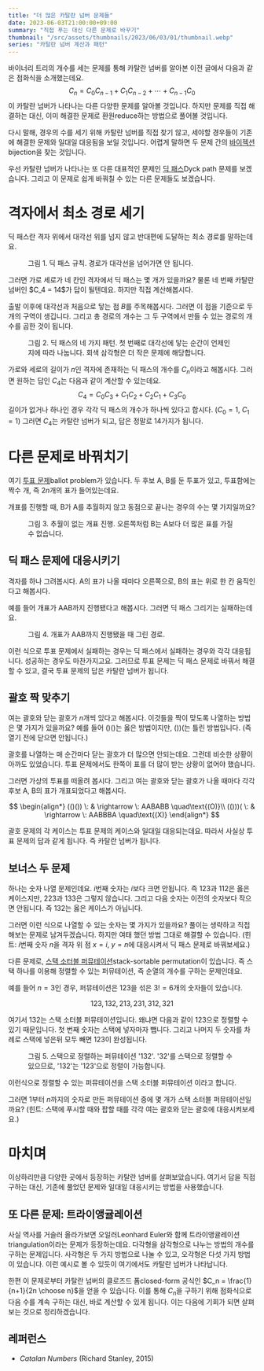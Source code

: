 ```yaml
---
title: "더 많은 카탈란 넘버 문제들"
date: 2023-06-03T21:00:00+09:00
summary: "직접 푸는 대신 다른 문제로 바꾸기"
thumbnail: "/src/assets/thumbnails/2023/06/03/01/thumbnail.webp"
series: "카탈란 넘버 계산과 패턴"
---
```






바이너리 트리의 개수를 세는 문제를 통해 카탈란 넘버를 알아본 <PostLink href="/2023/06/02/01">이전 글</PostLink>에서 다음과 같은 점화식을 소개했는데요.
$$
C_n = C_0 C_{n-1} + C_1 C_{n-2} + \cdots + C_{n-1} C_0
$$
이 카탈란 넘버가 나타나는 다른 다양한 문제를 알아볼 것입니다.
하지만 문제를 직접 해결하는 대신, 이미 해결한 문제로 환원<L>reduce</L>하는 방법으로 풀어볼 것입니다.

다시 말해, 경우의 수를 세기 위해 카탈란 넘버를 직접 찾기 않고, 세야할 경우들이 기존에 해결한 문제와 일대일 대응됨을 보일 것입니다.
어렵게 말하면 두 문제 간의 [바이젝션][wiki-bijection]<L>bijection</L>을 찾는 것입니다.

[wiki-bijection]: https://en.wikipedia.org/wiki/Bijection

우선 카탈란 넘버가 나타나는 또 다른 대표적인 문제인 [딕 패스][wolfram-dyck-path]<L>Dyck path</L> 문제를 보겠습니다.
그리고 이 문제로 쉽게 바꿔칠 수 있는 다른 문제들도 보겠습니다.

[wolfram-dyck-path]: https://mathworld.wolfram.com/DyckPath.html



# 격자에서 최소 경로 세기

딕 패스란 격자 위에서 대각선 위를 넘지 않고 반대편에 도달하는 최소 경로를 말하는데요.
<Figure src={fig1} alt="Dyck path">
  <FigureCaption slot="caption">그림 1. 딕 패스 규칙. 경로가 대각선을 넘어가면 안 됩니다.</FigureCaption>
</Figure>
그러면 가로 세로가 네 칸인 격자에서 딕 패스는 몇 개가 있을까요?
물론 네 번째 카탈란 넘버인 $C_4 = 14$가 답이 될텐데요.
하지만 직접 계산해봅시다.

출발 이후에 대각선과 처음으로 닿는 점 $B$를 주목해봅시다.
그러면 이 점을 기준으로 두 개의 구역이 생깁니다.
그리고 총 경로의 개수는 그 두 구역에서 만들 수 있는 경로의 개수를 곱한 것이 됩니다.
<Figure src={fig2} alt="Dyck path with cases">
  <FigureCaption slot="caption">그림 2. 딕 패스의 네 가지 패턴. 첫 번째로 대각선에 닿는 순간이 언제인지에 따라 나눕니다. 회색 삼각형은 더 작은 문제에 해당합니다.</FigureCaption>
</Figure>

가로와 세로의 길이가 $n$인 격자에 존재하는 딕 패스의 개수를 $C_n$이라고 해봅시다.
그러면 원하는 답인 $C_4$는 다음과 같이 계산할 수 있는데요.
$$
C_4 = C_0 C_3 + C_1 C_2 + C_2 C_1 + C_3 C_0
$$
길이가 없거나 하나인 경우 각각 딕 패스의 개수가 하나씩 있다고 합시다.
($C_0 = 1$, $C_1 = 1$)
그러면 $C_4$는 카탈란 넘버가 되고, 답은 정말로 14가지가 됩니다.



# 다른 문제로 바꿔치기

여기 [투표 문제][wolfram-ballot-prob]<L>ballot problem</L>가 있습니다.
두 후보 A, B를 둔 투표가 있고, 투표함에는 짝수 개, 즉 $2n$개의 표가 들어있는데요.

개표를 진행할 때, B가 A를 추월하지 않고 동점으로 끝나는 경우의 수는 몇 가지일까요?
<Figure src={fig3} alt="Ballot problem rule">
  <FigureCaption slot="caption">그림 3. 추월이 없는 개표 진행. 오른쪽처럼 B는 A보다 더 많은 표를 가질 수 없습니다.</FigureCaption>
</Figure>

## 딕 패스 문제에 대응시키기

격자를 하나 그려봅시다.
A의 표가 나올 때마다 오른쪽으로, B의 표는 위로 한 칸 움직인다고 해봅시다.

예를 들어 개표가 AAB까지 진행됐다고 해봅시다.
그러면 딕 패스 그리기는 실패하는데요.
<Figure src={fig4} alt="Ballot as Dyck path">
  <FigureCaption slot="caption">그림 4. 개표가 AAB까지 진행됐을 때 그린 경로.</FigureCaption>
</Figure>

이런 식으로 투표 문제에서 실패하는 경우는 딕 패스에서 실패하는 경우와 각각 대응됩니다.
성공하는 경우도 마찬가지고요.
그러므로 투표 문제는 딕 패스 문제로 바꿔서 해결할 수 있고, 결국 투표 문제의 답은 카탈란 넘버가 됩니다.

[wolfram-ballot-prob]: https://mathworld.wolfram.com/BallotProblem.html

## 괄호 짝 맞추기

여는 괄호와 닫는 괄호가 $n$개씩 있다고 해봅시다.
이것들을 짝이 맞도록 나열하는 방법은 몇 가지가 있을까요?
예를 들어 $()()$는 옳은 방법이지만, $())($는 틀린 방법입니다.
(즉 열기 전에 닫으면 안됩니다.)

괄호를 나열하는 매 순간마다 닫는 괄호가 더 많으면 안되는데요.
그런데 비슷한 상황이 아까도 있었습니다.
투표 문제에서도 한쪽이 표를 더 많이 받는 상황이 없어야 했습니다.

그러면 가상의 투표를 떠올려 봅시다.
그리고 여는 괄호와 닫는 괄호가 나올 때마다 각각 후보 A, B의 표가 개표되었다고 해봅시다.

$$
\begin{align*}
  (()()) \: & \rightarrow \: AABABB \quad\text{(O)}\\
  (()))( \: & \rightarrow \: AABBBA \quad\text{(X)}
\end{align*}
$$

괄호 문제의 각 케이스는 투표 문제의 케이스와 일대일 대응되는데요.
따라서 사실상 투표 문제의 답과 같게 됩니다.
즉 카탈란 넘버가 됩니다.

## 보너스 두 문제

하나는 숫자 나열 문제인데요.
$i$번째 숫자는 $i$보다 크면 안됩니다.
즉 $123$과 $112$은 옳은 케이스지만, $223$과 $133$은 그렇지 않습니다.
그리고 다음 숫자는 이전의 숫자보다 작으면 안됩니다.
즉 $132$는 옳은 케이스가 아닙니다.

그러면 이런 식으로 나열할 수 있는 숫자는 몇 가지가 있을까요?
풀이는 생략하고 직접 해보는 문제로 남겨두겠습니다.
하지만 여태 했던 방법 그대로 해결할 수 있습니다.
(힌트: $i$번째 숫자 $n$을 격자 위 점 $x=i$, $y=n$에 대응시켜서 딕 패스 문제로 바꿔보세요.)

다른 문제로, [스택 소터블 퍼뮤테이션][wiki-ssp]<L>stack-sortable permutation</L>이 있습니다.
즉 스택 하나를 이용해 정렬할 수 있는 퍼뮤테이션, 즉 순열의 개수를 구하는 문제인데요.

예를 들어 $n=3$인 경우, 퍼뮤테이션은 $123$을 섞은 $3!=6$개의 숫자들이 있습니다.

$$
123, 132, 213, 231, 312, 321
$$

여기서 $132$는 스택 소터블 퍼뮤테이션입니다.
왜냐면 다음과 같이 $123$으로 정렬할 수 있기 때문입니다.
첫 번째 숫자는 스택에 넣자마자 뺍니다.
그리고 나머지 두 숫자를 차례로 스택에 넣은뒤 모두 빼면 $123$이 완성됩니다.
<Figure src={fig5} alt="Stack sortable permutation">
  <FigureCaption slot="caption">그림 5. 스택으로 정렬하는 퍼뮤테이션 '132'. '32'를 스택으로 정렬할 수 있으므로, '132'는 '123'으로 정렬이 가능합니다.</FigureCaption>
</Figure>
이런식으로 정렬할 수 있는 퍼뮤테이션을 스택 소터블 퍼뮤테이션 이라고 합니다.

그러면 $1$부터 $n$까지의 숫자로 만든 퍼뮤테이션 중에 몇 개가 스택 소터블 퍼뮤테이션일까요?
(힌트: 스택에 푸시할 때와 팝할 때를 각각 여는 괄호와 닫는 괄호에 대응시켜보세요.)

[wiki-ssp]: https://en.wikipedia.org/wiki/Stack-sortable_permutation


# 마치며

이상하리만큼 다양한 곳에서 등장하는 카탈란 넘버를 살펴보았습니다.
여기서 답을 직접 구하는 대신, 기존에 풀었던 문제와 일대일 대응시키는 방법을 사용했습니다.

## 또 다른 문제: 트라이앵귤레이션

사실 역사를 거슬러 올라가보면 오일러<L>Leonhard Euler</L>와 함께 트라이앵귤레이션<L>triangulation</L>이라는 문제가 등장하는데요.
다각형을 삼각형으로 나누는 방법의 개수를 구하는 문제입니다.
사각형은 두 가지 방법으로 나눌 수 있고, 오각형은 다섯 가지 방법이 있습니다.
이런 예시로 볼 수 있듯이 여기에서도 카탈란 넘버가 나타납니다.

한편 이 문제로부터 카탈란 넘버의 클로즈드 폼<L>closed-form</L> 공식인 $C_n = \frac{1}{n+1}{2n \choose n}$을 얻을 수 있습니다.
이를 통해 $C_n$을 구하기 위해 점화식으로 다음 수를 계속 구하는 대신, 바로 계산할 수 있게 됩니다.
이는 다음에 기회가 되면 살펴보는 것으로 정리하겠습니다.

## 레퍼런스

- *Catalan Numbers* (Richard Stanley, 2015)
